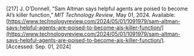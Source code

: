 \[217\]	J. O’Donnell, “Sam Altman says helpful agents are poised to become AI’s killer function,” *MIT Technology Review*, May 01, 2024\. Available: [https://www.technologyreview.com/2024/05/01/1091979/sam-altman-says-helpful-agents-are-poised-to-become-ais-killer-function/](https://www.technologyreview.com/2024/05/01/1091979/sam-altman-says-helpful-agents-are-poised-to-become-ais-killer-function/). \[Accessed: Sep. 01, 2024\]
